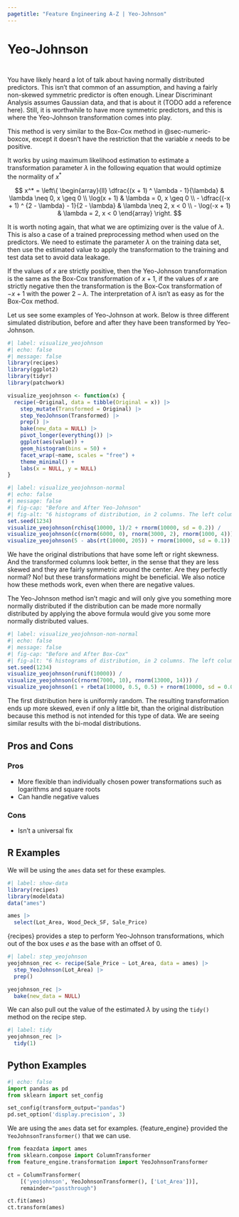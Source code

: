 ```yaml
---
pagetitle: "Feature Engineering A-Z | Yeo-Johnson"
---
```


# Yeo-Johnson {#sec-numeric-yeojohnson}

::: {style="visibility: hidden; height: 0px;"}
## Yeo-Johnson
:::

You have likely heard a lot of talk about having normally distributed predictors.
This isn't that common of an assumption, and having a fairly non-skewed symmetric predictor is often enough.
Linear Discriminant Analysis assumes Gaussian data, and that is about it (TODO add a reference here).
Still, it is worthwhile to have more symmetric predictors, and this is where the Yeo-Johnson transformation comes into play.

This method is very similar to the Box-Cox method in @sec-numeric-boxcox, except it doesn't have the restriction that the variable $x$ needs to be positive.

It works by using maximum likelihood estimation to estimate a transformation parameter $\lambda$ in the following equation that would optimize the normality of $x^*$

$$
x^* = \left\{
    \begin{array}{ll}
      \dfrac{(x + 1) ^ \lambda - 1}{\lambda}              & \lambda \neq 0, x \geq 0 \\
      \log(x + 1)                                         & \lambda =    0, x \geq 0 \\
      - \dfrac{(-x + 1) ^ {2 - \lambda} - 1}{2 - \lambda} & \lambda \neq 2, x <    0 \\
      - \log(-x + 1)                                      & \lambda =    2, x <    0
    \end{array}
  \right.
$$ 

It is worth noting again, that what we are optimizing over is the value of $\lambda$.
This is also a case of a trained preprocessing method when used on the predictors.
We need to estimate the parameter $\lambda$ on the training data set, then use the estimated value to apply the transformation to the training and test data set to avoid data leakage.

If the values of $x$ are strictly positive, then the Yeo-Johnson transformation is the same as the Box-Cox transformation of $x + 1$, if the values of $x$ are strictly negative then the transformation is the Box-Cox transformation of $-x + 1$ with the power $2 - \lambda$.
The interpretation of $\lambda$ isn't as easy as for the Box-Cox method.

Let us see some examples of Yeo-Johnson at work.
Below is three different simulated distribution, before and after they have been transformed by Yeo-Johnson.

```r
#| label: visualize_yeojohnson
#| echo: false
#| message: false
library(recipes)
library(ggplot2)
library(tidyr)
library(patchwork)

visualize_yeojohnson <- function(x) {
  recipe(~Original, data = tibble(Original = x)) |>
    step_mutate(Transformed = Original) |>
    step_YeoJohnson(Transformed) |>
    prep() |>
    bake(new_data = NULL) |>
    pivot_longer(everything()) |>
    ggplot(aes(value)) +
    geom_histogram(bins = 50) +
    facet_wrap(~name, scales = "free") +
    theme_minimal() +
    labs(x = NULL, y = NULL)
}
```

```r
#| label: visualize_yeojohnson-normal
#| echo: false
#| message: false
#| fig-cap: "Before and After Yeo-Johnson"
#| fig-alt: "6 histograms of distribution, in 2 columns. The left column shows unaltered distributions. The right column shows the distribution of the Yeo-Johnson transformation of the left column. The right column is mostly normally distributed."
set.seed(1234)
visualize_yeojohnson(rchisq(10000, 1)/2 + rnorm(10000, sd = 0.2)) /
visualize_yeojohnson(c(rnorm(6000, 0), rnorm(3000, 2), rnorm(1000, 4))) /
visualize_yeojohnson(5 - abs(rt(10000, 205)) + rnorm(10000, sd = 0.1))
```

We have the original distributions that have some left or right skewness.
And the transformed columns look better, in the sense that they are less skewed and they are fairly symmetric around the center.
Are they perfectly normal?
No!
but these transformations might be beneficial.
We also notice how these methods work, even when there are negative values.

The Yeo-Johnson method isn't magic and will only give you something more normally distributed if the distribution can be made more normally distributed by applying the above formula would give you some more normally distributed values.

```r
#| label: visualize_yeojohnson-non-normal
#| echo: false
#| message: false
#| fig-cap: "Before and After Box-Cox"
#| fig-alt: "6 histograms of distribution, in 2 columns. The left column shows unaltered distributions. The right column shows the distribution of the Box-Cox transformation of the left column. The right column has not benefitted from the Box-Cox transformation"
set.seed(1234)
visualize_yeojohnson(runif(10000)) /
visualize_yeojohnson(c(rnorm(7000, 10), rnorm(13000, 14))) /
visualize_yeojohnson(1 + rbeta(10000, 0.5, 0.5) + rnorm(10000, sd = 0.05))
```

The first distribution here is uniformly random.
The resulting transformation ends up more skewed, even if only a little bit, than the original distribution because this method is not intended for this type of data.
We are seeing similar results with the bi-modal distributions.

## Pros and Cons

### Pros

-   More flexible than individually chosen power transformations such as logarithms and square roots
-   Can handle negative values

### Cons

-   Isn't a universal fix

## R Examples

We will be using the `ames` data set for these examples.

```r
#| label: show-data
library(recipes)
library(modeldata)
data("ames")

ames |>
  select(Lot_Area, Wood_Deck_SF, Sale_Price)
```

{recipes} provides a step to perform Yeo-Johnson transformations, which out of the box uses $e$ as the base with an offset of 0.

```r
#| label: step_yeojohnson
yeojohnson_rec <- recipe(Sale_Price ~ Lot_Area, data = ames) |>
  step_YeoJohnson(Lot_Area) |>
  prep()

yeojohnson_rec |>
  bake(new_data = NULL)
```

We can also pull out the value of the estimated $\lambda$ by using the `tidy()` method on the recipe step.

```r
#| label: tidy
yeojohnson_rec |>
  tidy(1)
```

## Python Examples

```python
#| echo: false
import pandas as pd
from sklearn import set_config

set_config(transform_output="pandas")
pd.set_option('display.precision', 3)
```

We are using the `ames` data set for examples.
{feature_engine} provided the `YeoJohnsonTransformer()` that we can use.

```python
from feazdata import ames
from sklearn.compose import ColumnTransformer
from feature_engine.transformation import YeoJohnsonTransformer

ct = ColumnTransformer(
    [('yeojohnson', YeoJohnsonTransformer(), ['Lot_Area'])], 
    remainder="passthrough")

ct.fit(ames)
ct.transform(ames)
```
